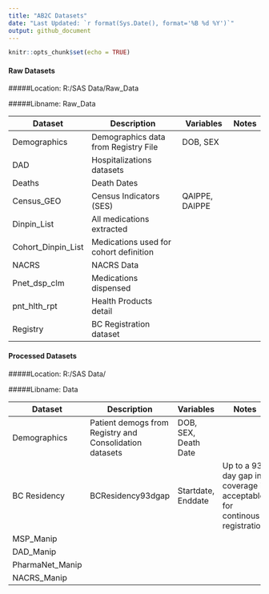 ```yaml
---
title: "AB2C Datasets"
date: "Last Updated: `r format(Sys.Date(), format='%B %d %Y')`"
output: github_document
---
```


```r
knitr::opts_chunk$set(echo = TRUE)
```


#### Raw Datasets
#####Location: R:/SAS Data/Raw_Data

#####Libname: Raw_Data

|Dataset|Description|Variables|Notes|
|---|---|---|---|
|Demographics|Demographics data from Registry File|DOB, SEX||
|DAD|Hospitalizations datasets|||
|Deaths|Death Dates|||
|Census_GEO|Census Indicators (SES)|QAIPPE, DAIPPE||
|Dinpin_List|All medications extracted|||
|Cohort_Dinpin_List|Medications used for cohort definition|||
|NACRS|NACRS Data|||
|Pnet_dsp_clm|Medications dispensed|||
|pnt_hlth_rpt|Health Products detail|||
|Registry|BC Registration dataset|||


#### Processed Datasets
#####Location: R:/SAS Data/

#####Libname: Data

|Dataset|Description|Variables|Notes|
|---|---|---|---|
|Demographics|Patient demogs from Registry and Consolidation datasets|DOB, SEX, Death Date||
|BC Residency|BCResidency93dgap|Startdate, Enddate|Up to a 93 day gap in coverage is acceptable for continous registration.|
|MSP_Manip||||
|DAD_Manip||||
|PharmaNet_Manip||||
|NACRS_Manip||||
